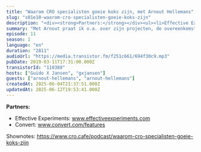 ```yaml
---
title: "Waarom CRO specialisten goeie koks zijn, met Arnout Hellemans"
slug: "s01e10-waarom-cro-specialisten-goeie-koks-zijn"
description: "<div><strong>Partners:</strong></div><ul><li>Effective Experiments: www.effectiveexperiments.com</li><li>Convert: www.convert.com/features</li></ul><div>Shownotes: https://www.cro.cafe/podcast/waarom-cro-specialisten-goeie-koks-zijn</div>"
summary: "Met Arnout praat ik o.a. over zijn projecten, de overeenkomsten tussen CRO en SEO, het belang van een experimentele mindset, waarom veel CRO specialisten goeie koks zijn, het op orde hebben van de basics van je website (zoals snelheid van de pagina) en het gebruiken van Google Analytics Calculated Metrics voor het bouwen van een \"Frustratie metric\"."
episode: 11
season: 1
language: "en"
duration: "2811"
audioUrl: "https://media.transistor.fm/f251c661/694f30c9.mp3"
pubDate: 2019-03-11T17:31:00.000Z
transistorId: "110388"
hosts: ["Guido X Jansen", "gxjansen"]
guests: ["arnout-hellemans", "arnout-hellemans"]
createdAt: 2025-06-04T21:37:51.000Z
updatedAt: 2025-06-12T19:53:41.000Z
---
```


**Partners:**

- Effective Experiments: www.effectiveexperiments.com
- Convert: www.convert.com/features

Shownotes: https://www.cro.cafe/podcast/waarom-cro-specialisten-goeie-koks-zijn